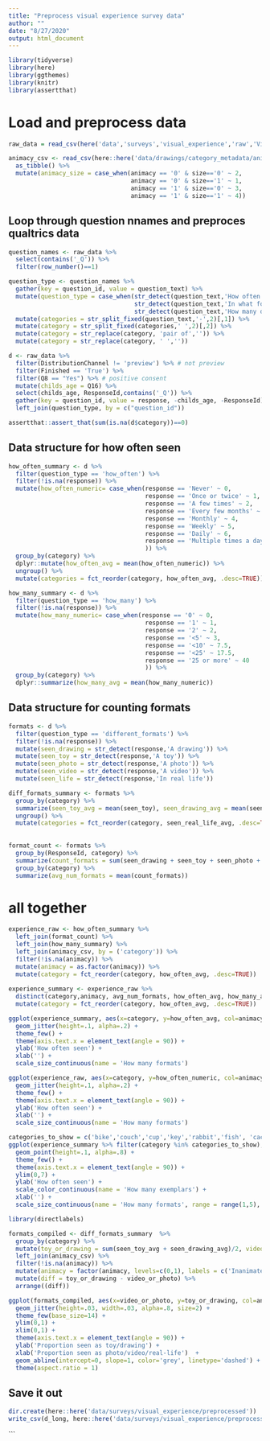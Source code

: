 ```yaml
---
title: "Preprocess visual experience survey data"
author: ""
date: "8/27/2020"
output: html_document
---
```


```r
library(tidyverse)
library(here)
library(ggthemes)
library(knitr)
library(assertthat)
```
# Load and preprocess data
```r
raw_data = read_csv(here('data','surveys','visual_experience','raw','Visual Experience Development Survey_October 2, 2020_15.16.csv'))
```
```r
animacy_csv <- read_csv(here::here('data/drawings/category_metadata/animacy.csv')) %>%
  as_tibble() %>%
  mutate(animacy_size = case_when(animacy == '0' & size=='0' ~ 2,
                                  animacy == '0' & size=='1' ~ 1,
                                  animacy == '1' & size=='0' ~ 3,
                                  animacy == '1' & size=='1' ~ 4))

```
## Loop through question nnames and preproces qualtrics data
```r
question_names <- raw_data %>%
  select(contains('_Q')) %>%
  filter(row_number()==1)  

question_type <- question_names %>%
  gather(key = question_id, value = question_text) %>%
  mutate(question_type = case_when(str_detect(question_text,'How often has your child seen') ~ "how_often",
                                   str_detect(question_text,'In what formats has your child seen')  ~ "different_formats", 
                                   str_detect(question_text,'How many different')  ~ "how_many")) %>%
  mutate(categories = str_split_fixed(question_text,'-',2)[,1]) %>%
  mutate(category = str_split_fixed(categories,' ',2)[,2]) %>%
  mutate(category = str_replace(category, 'pair of','')) %>%
  mutate(category = str_replace(category, ' ',''))

d <- raw_data %>%
  filter(DistributionChannel != 'preview') %>% # not preview
  filter(Finished == 'True') %>%
  filter(Q8 == "Yes") %>% # positive consent
  mutate(childs_age = Q16) %>%
  select(childs_age, ResponseId,contains('_Q')) %>%
  gather(key = question_id, value = response, -childs_age, -ResponseId) %>%
  left_join(question_type, by = c("question_id")) 
```

```r
assertthat::assert_that(sum(is.na(d$category))==0)
```

## Data structure for how often seen
```r
how_often_summary <- d %>%
  filter(question_type == 'how_often') %>%
  filter(!is.na(response)) %>%
  mutate(how_often_numeric= case_when(response == 'Never' ~ 0, 
                                      response == 'Once or twice' ~ 1, 
                                      response == 'A few times' ~ 2, 
                                      response == 'Every few months' ~ 3, 
                                      response == 'Monthly' ~ 4, 
                                      response == 'Weekly' ~ 5, 
                                      response == 'Daily' ~ 6, 
                                      response == 'Multiple times a day' ~ 7
                                      )) %>%
  group_by(category) %>%
  dplyr::mutate(how_often_avg = mean(how_often_numeric)) %>%
  ungroup() %>%
  mutate(categories = fct_reorder(category, how_often_avg, .desc=TRUE))

```


```r
how_many_summary <- d %>%
  filter(question_type == 'how_many') %>%
  filter(!is.na(response)) %>%
  mutate(how_many_numeric= case_when(response == '0' ~ 0, 
                                      response == '1' ~ 1, 
                                      response == '2' ~ 2, 
                                      response == '<5' ~ 3, 
                                      response == '<10' ~ 7.5, 
                                      response == '<25' ~ 17.5, 
                                      response == '25 or more' ~ 40
                                      )) %>%
  group_by(category) %>%
  dplyr::summarize(how_many_avg = mean(how_many_numeric)) 

```

## Data structure for counting formats
```r
formats <- d %>%
  filter(question_type == 'different_formats') %>%
  filter(!is.na(response)) %>%
  mutate(seen_drawing = str_detect(response,'A drawing')) %>%
  mutate(seen_toy = str_detect(response,'A toy')) %>%
  mutate(seen_photo = str_detect(response,'A photo')) %>%
  mutate(seen_video = str_detect(response,'A video')) %>%
  mutate(seen_life = str_detect(response,'In real life')) 

diff_formats_summary <- formats %>%
  group_by(category) %>%
  summarize(seen_toy_avg = mean(seen_toy), seen_drawing_avg = mean(seen_drawing), seen_photo_avg = mean(seen_photo), seen_video_avg = mean(seen_video), seen_real_life_avg = mean(seen_life)) %>%
  ungroup() %>%
  mutate(categories = fct_reorder(category, seen_real_life_avg, .desc=TRUE))
  
  
format_count <- formats %>%
  group_by(ResponseId, category) %>%
  summarize(count_formats = sum(seen_drawing + seen_toy + seen_photo + seen_video + seen_life)) %>%
  group_by(category) %>%
  summarize(avg_num_formats = mean(count_formats))


```

# all together
```r
experience_raw <- how_often_summary %>%
  left_join(format_count) %>% 
  left_join(how_many_summary) %>%
  left_join(animacy_csv, by = ('category')) %>%
  filter(!is.na(animacy)) %>%
  mutate(animacy = as.factor(animacy)) %>%
  mutate(category = fct_reorder(category, how_often_avg, .desc=TRUE)) 
  
experience_summary <- experience_raw %>%
  distinct(category,animacy, avg_num_formats, how_often_avg, how_many_avg) %>%
  mutate(category = fct_reorder(category, how_often_avg, .desc=TRUE)) 

ggplot(experience_summary, aes(x=category, y=how_often_avg, col=animacy, size=avg_num_formats)) + 
  geom_jitter(height=.1, alpha=.2) +
  theme_few() + 
  theme(axis.text.x = element_text(angle = 90)) +
  ylab('How often seen') +
  xlab('') +
  scale_size_continuous(name = 'How many formats') 

```

```r

ggplot(experience_raw, aes(x=category, y=how_often_numeric, col=animacy, size=avg_num_formats)) + 
  geom_jitter(height=.1, alpha=.2) +
  theme_few() + 
  theme(axis.text.x = element_text(angle = 90)) +
  ylab('How often seen') +
  xlab('') +
  scale_size_continuous(name = 'How many formats')
```


```r

categories_to_show = c('bike','couch','cup','key','rabbit','fish', 'cactus', 'whale')
ggplot(experience_summary %>% filter(category %in% categories_to_show), aes(x=category, y=how_often_avg, col=how_many_avg, size=avg_num_formats)) + 
  geom_point(height=.1, alpha=.8) +
  theme_few() + 
  theme(axis.text.x = element_text(angle = 90)) +
  ylim(0,7) +
  ylab('How often seen') +
  scale_color_continuous(name = 'How many exemplars') + 
  xlab('') +
  scale_size_continuous(name = 'How many formats', range = range(1,5), breaks = seq(1,5,1)) 
```


```r

library(directlabels)

formats_compiled <- diff_formats_summary  %>%
  group_by(category) %>%
  mutate(toy_or_drawing = sum(seen_toy_avg + seen_drawing_avg)/2, video_or_photo = sum(seen_photo_avg +  seen_video_avg + seen_real_life_avg)/3) %>%
  left_join(animacy_csv) %>%
  filter(!is.na(animacy)) %>%
  mutate(animacy = factor(animacy, levels=c(0,1), labels = c('Inanimate','Animate'))) %>%
  mutate(diff = toy_or_drawing - video_or_photo) %>%
  arrange((diff))
```

```r
ggplot(formats_compiled, aes(x=video_or_photo, y=toy_or_drawing, col=animacy)) +
  geom_jitter(height=.03, width=.03, alpha=.8, size=2) +
  theme_few(base_size=14) + 
  ylim(0,1) +
  xlim(0,1) + 
  theme(axis.text.x = element_text(angle = 90)) +
  ylab('Proportion seen as toy/drawing') +
  xlab('Proportion seen as photo/video/real-life')  +
  geom_abline(intercept=0, slope=1, color='grey', linetype='dashed') +
  theme(aspect.ratio = 1)

```


## Save it out
```r
dir.create(here::here('data/surveys/visual_experience/preprocessed'))
write_csv(d_long, here::here('data/surveys/visual_experience/preprocessed/Visual_frequency_survey.csv'))
```


```